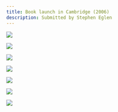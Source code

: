 ```yaml
---
title: Book launch in Cambridge (2006)
description: Submitted by Stephen Eglen
---
```


::: {layout-ncol=3}

![](images/bill_evelyne.jpg){.lightbox group="gallery"}

![](images/closed_eyes.jpg){.lightbox group="gallery"}

![](images/contributors.jpg){.lightbox group="gallery"}

![](images/editors.jpg){.lightbox group="gallery"}

![](images/editors2.jpg){.lightbox group="gallery"}

![](images/evelyne_lucia_rachel.jpg){.lightbox group="gallery"}

![](images/evelyne_siliva_kristina.jpg){.lightbox group="gallery"}

:::
